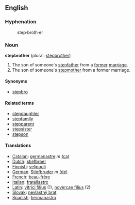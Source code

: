 == English ==

=== Hyphenation ===
:step&middot;broth&middot;er

=== Noun ===
'''stepbrother''' (plural: [[stepbrother]])

# The son of someone's [[stepfather]] from a [[former]] [[marriage]].
# The son of someone's [[stepmother]] from a former marriage.

==== Synonyms ====
*[[stepbro]]

==== Related terms ====
*[[stepdaughter]]
*[[stepfamily]]
*[[stepparent]]
*[[stepsister]]
*[[stepson]]

==== Translations ====
*[[Catalan]]: [[germanastre]] ''m'' [[:ca:germanastre|(ca)]] 
*[[Dutch]]: [[stiefbroer]]
*[[Finnish]]: [[velipuoli]]
*[[German]]: [[Stiefbruder]] ''m'' [[:de:Stiefbruder|(de)]] 
*[[French]]: [[beau-frère]]
*[[Italian]]: [[fratellastro]]
*[[Latin]]: [[vitrici filius]] (1), [[novercae filius]] (2)
*[[Slovak]]: [[nevlastný brat]]
*[[Spanish]]: [[hermanastro]]